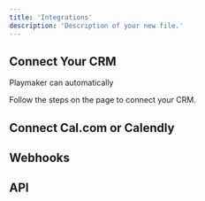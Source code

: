 ```yaml
---
title: 'Integrations'
description: 'Description of your new file.'
---
```


## Connect Your CRM

Playmaker can automatically

Follow the steps on the page to connect your CRM.


## Connect Cal.com or Calendly



## Webhooks



## API